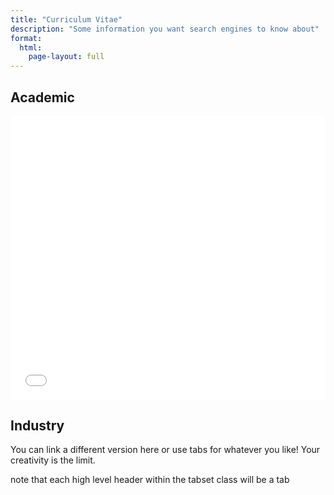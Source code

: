 ```yaml
---
title: "Curriculum Vitae"
description: "Some information you want search engines to know about"
format:
  html:
    page-layout: full
---
```



::: {.panel-tabset}
## Academic

<div class="responsive-pdf">
  <embed src="cv.pdf" type="application/pdf">
</div>

## Industry

You can link a different version here or use tabs for whatever you like!
Your creativity is the limit.

note that each high level header within the tabset class will be a tab

:::


<style>
  /* hide the description */
.description {
    display: none;
}

/* Responsive PDF container for more vertical documents */
.responsive-pdf {
    position: relative;
    padding-bottom: 90%; /* More vertical aspect ratio */
    height: 0;
    overflow: hidden;
    max-width: 100%;
    background: #f0f0f0;
    margin-bottom: 20px;
}

.responsive-pdf embed {
    position: absolute;
    top: 0;
    left: 0;
    width: 100%;
    height: 100%;
}
</style>